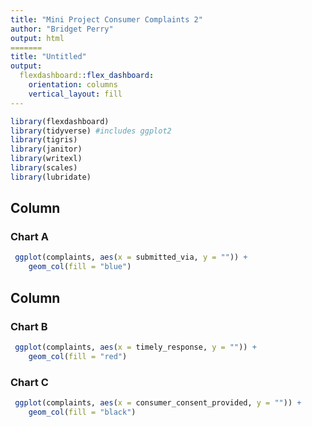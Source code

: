 ```yaml
---
title: "Mini Project Consumer Complaints 2"
author: "Bridget Perry"
output: html
=======
title: "Untitled"
output:
  flexdashboard::flex_dashboard:
    orientation: columns
    vertical_layout: fill
---
```


```r
library(flexdashboard)
library(tidyverse) #includes ggplot2
library(tigris)
library(janitor)
library(writexl)
library(scales)
library(lubridate)

```

Column {data-width=650}
-----------------------------------------------------------------------

### Chart A

```r

 ggplot(complaints, aes(x = submitted_via, y = "")) +
    geom_col(fill = "blue")


```

Column {data-width=350}
-----------------------------------------------------------------------

### Chart B

```r

 ggplot(complaints, aes(x = timely_response, y = "")) +
    geom_col(fill = "red")


```

### Chart C

```r

 ggplot(complaints, aes(x = consumer_consent_provided, y = "")) +
    geom_col(fill = "black")

```

